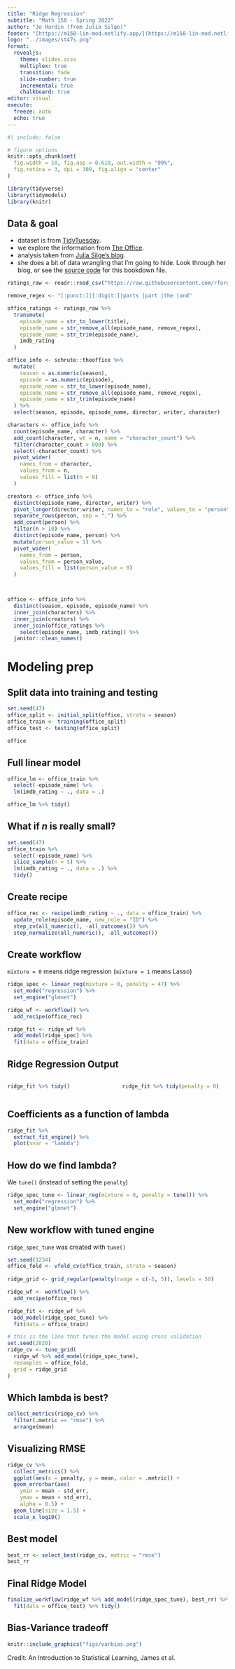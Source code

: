 ```yaml
---
title: "Ridge Regression"
subtitle: "Math 158 - Spring 2022"
author: "Jo Hardin (from Julia Silge)"
footer: "[https://m158-lin-mod.netlify.app/](https://m158-lin-mod.netlify.app/)"
logo: "../images/st47s.png"
format: 
  revealjs:
    theme: slides.scss
    multiplex: true
    transition: fade
    slide-number: true
    incremental: true 
    chalkboard: true
editor: visual
execute:
  freeze: auto
  echo: true
---
```


```r
#| include: false

# figure options
knitr::opts_chunk$set(
  fig.width = 10, fig.asp = 0.618, out.width = "90%",
  fig.retina = 3, dpi = 300, fig.align = "center"
)
```



```r
library(tidyverse)
library(tidymodels)
library(knitr)
```

## Data & goal {.smaller}

::: nonincremental
- dataset is from [TidyTuesday](https://github.com/rfordatascience/tidytuesday). 
- we explore the information from [The Office](https://www.imdb.com/title/tt0386676/).  
- analysis taken from [Julia Silge's blog](https://juliasilge.com/blog/lasso-the-office/).  
- she does a bit of data wrangling that I'm going to hide.  Look through her blog, or see the [source code](https://github.com/hardin47/website/tree/gh-pages/Math158) for this bookdown file.
:::


```r
ratings_raw <- readr::read_csv("https://raw.githubusercontent.com/rfordatascience/tidytuesday/master/data/2020/2020-03-17/office_ratings.csv")

remove_regex <- "[:punct:]|[:digit:]|parts |part |the |and"

office_ratings <- ratings_raw %>%
  transmute(
    episode_name = str_to_lower(title),
    episode_name = str_remove_all(episode_name, remove_regex),
    episode_name = str_trim(episode_name),
    imdb_rating
  )

office_info <- schrute::theoffice %>%
  mutate(
    season = as.numeric(season),
    episode = as.numeric(episode),
    episode_name = str_to_lower(episode_name),
    episode_name = str_remove_all(episode_name, remove_regex),
    episode_name = str_trim(episode_name)
  ) %>%
  select(season, episode, episode_name, director, writer, character)

characters <- office_info %>%
  count(episode_name, character) %>%
  add_count(character, wt = n, name = "character_count") %>%
  filter(character_count > 800) %>%
  select(-character_count) %>%
  pivot_wider(
    names_from = character,
    values_from = n,
    values_fill = list(n = 0)
  )

creators <- office_info %>%
  distinct(episode_name, director, writer) %>%
  pivot_longer(director:writer, names_to = "role", values_to = "person") %>%
  separate_rows(person, sep = ";") %>%
  add_count(person) %>%
  filter(n > 10) %>%
  distinct(episode_name, person) %>%
  mutate(person_value = 1) %>%
  pivot_wider(
    names_from = person,
    values_from = person_value,
    values_fill = list(person_value = 0)
  )



office <- office_info %>%
  distinct(season, episode, episode_name) %>%
  inner_join(characters) %>%
  inner_join(creators) %>%
  inner_join(office_ratings %>%
    select(episode_name, imdb_rating)) %>%
  janitor::clean_names()
```

# Modeling prep

## Split data into training and testing

```r
set.seed(47)
office_split <- initial_split(office, strata = season)
office_train <- training(office_split)
office_test <- testing(office_split)

office
```

## Full linear model

```r
office_lm <- office_train %>%
  select(-episode_name) %>%
  lm(imdb_rating ~ ., data = .)

office_lm %>% tidy()
```

## What if $n$ is really small?

```r
set.seed(47)
office_train %>%
  select(-episode_name) %>%
  slice_sample(n = 5) %>%
  lm(imdb_rating ~ ., data = .) %>% 
  tidy()
```



## Create recipe 

```r
office_rec <- recipe(imdb_rating ~ ., data = office_train) %>%
  update_role(episode_name, new_role = "ID") %>%
  step_zv(all_numeric(), -all_outcomes()) %>%
  step_normalize(all_numeric(), -all_outcomes())
```

## Create workflow

`mixture = 0` means ridge regression (`mixture = 1` means Lasso)

```r
ridge_spec <- linear_reg(mixture = 0, penalty = 47) %>%
  set_mode("regression") %>%
  set_engine("glmnet")

ridge_wf <- workflow() %>%
  add_recipe(office_rec)

ridge_fit <- ridge_wf %>%
  add_model(ridge_spec) %>%
  fit(data = office_train)
```

## Ridge Regression Output

:::: {.columns}

::: {.column width="50%"}
```r
ridge_fit %>% tidy()
```
:::

::: {.column width="50%"}
```r
ridge_fit %>% tidy(penalty = 0)
```
:::

::::


## Coefficients as a function of lambda

```r
ridge_fit %>%
  extract_fit_engine() %>%
  plot(xvar = "lambda")
```


## How do we find lambda?

We `tune()` (instead of setting the `penalty`)

```r
ridge_spec_tune <- linear_reg(mixture = 0, penalty = tune()) %>%
  set_mode("regression") %>%
  set_engine("glmnet")
```


## New workflow with tuned engine

`ridge_spec_tune` was created with `tune()`

```r
set.seed(1234)
office_fold <- vfold_cv(office_train, strata = season)
  
ridge_grid <- grid_regular(penalty(range = c(-5, 5)), levels = 50)

ridge_wf <- workflow() %>%
  add_recipe(office_rec)

ridge_fit <- ridge_wf %>%
  add_model(ridge_spec_tune) %>%
  fit(data = office_train)

# this is the line that tunes the model using cross validation
set.seed(2020)
ridge_cv <- tune_grid(
  ridge_wf %>% add_model(ridge_spec_tune),
  resamples = office_fold,
  grid = ridge_grid
)
```


## Which lambda is best?

```r
collect_metrics(ridge_cv) %>%
  filter(.metric == "rmse") %>%
  arrange(mean)
```


## Visualizing RMSE

```r
ridge_cv %>%
  collect_metrics() %>%
  ggplot(aes(x = penalty, y = mean, color = .metric)) + 
  geom_errorbar(aes(
    ymin = mean - std_err,
    ymax = mean + std_err),
    alpha = 0.5) + 
  geom_line(size = 1.5) + 
  scale_x_log10() 
```


## Best model


```r
best_rr <- select_best(ridge_cv, metric = "rmse")
best_rr
```

## Final Ridge Model

```r
finalize_workflow(ridge_wf %>% add_model(ridge_spec_tune), best_rr) %>%
  fit(data = office_test) %>% tidy()
```


## Bias-Variance tradeoff

```r
knitr::include_graphics("figs/varbias.png")
```

\vspace*{-2cm}Credit: An Introduction to Statistical Learning, James et al.
